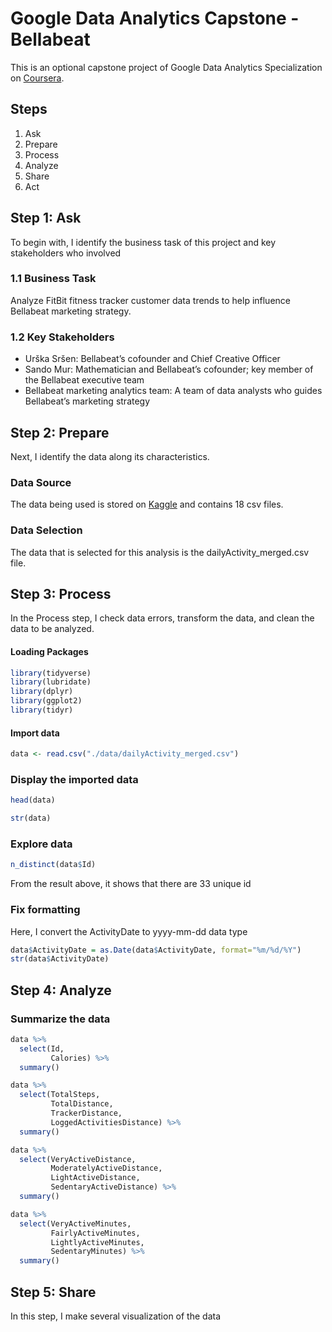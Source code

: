 # Google Data Analytics Capstone - Bellabeat

This is an optional capstone project of Google Data Analytics Specialization on [Coursera](https://www.coursera.org/professional-certificates/google-data-analytics).

## Steps

1.  Ask
2.  Prepare
3.  Process
4.  Analyze
5.  Share
6.  Act

## Step 1: Ask

To begin with, I identify the business task of this project and key stakeholders who involved

### 1.1 Business Task

Analyze FitBit fitness tracker customer data trends to help influence Bellabeat marketing strategy.

### 1.2 Key Stakeholders

-   Urška Sršen: Bellabeat's cofounder and Chief Creative Officer
-   Sando Mur: Mathematician and Bellabeat's cofounder; key member of the Bellabeat executive team
-   Bellabeat marketing analytics team: A team of data analysts who guides Bellabeat's marketing strategy

## Step 2: Prepare

Next, I identify the data along its characteristics.

### Data Source

The data being used is stored on [Kaggle](https://www.kaggle.com/datasets/arashnic/fitbit) and contains 18 csv files.

### Data Selection

The data that is selected for this analysis is the dailyActivity_merged.csv file.

## Step 3: Process

In the Process step, I check data errors, transform the data, and clean the data to be analyzed.

#### Loading Packages

```r
library(tidyverse)
library(lubridate)
library(dplyr)
library(ggplot2)
library(tidyr)
```

#### Import data

```r
data <- read.csv("./data/dailyActivity_merged.csv")
```

### Display the imported data

```r
head(data)
```

```r
str(data)
```

### Explore data

```r
n_distinct(data$Id)
```
From the result above, it shows that there are 33 unique id

### Fix formatting
Here, I convert the ActivityDate to yyyy-mm-dd data type

```r
data$ActivityDate = as.Date(data$ActivityDate, format="%m/%d/%Y")
str(data$ActivityDate)
```

## Step 4: Analyze

### Summarize the data
```r
data %>%  
  select(Id,
         Calories) %>%
  summary()
```

```r
data %>%  
  select(TotalSteps,
         TotalDistance,
         TrackerDistance,
         LoggedActivitiesDistance) %>%
  summary()
```
```r
data %>%  
  select(VeryActiveDistance,
         ModeratelyActiveDistance,
         LightActiveDistance,
         SedentaryActiveDistance) %>%
  summary()
```
```r
data %>%  
  select(VeryActiveMinutes,
         FairlyActiveMinutes,
         LightlyActiveMinutes,
         SedentaryMinutes) %>%
  summary()
```

## Step 5: Share
In this step, I make several visualization of the data

### 